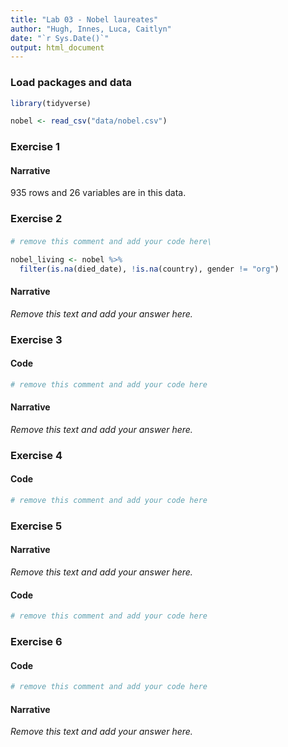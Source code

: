 ```yaml
---
title: "Lab 03 - Nobel laureates"
author: "Hugh, Innes, Luca, Caitlyn"
date: "`r Sys.Date()`"
output: html_document
---
```



### Load packages and data

```r
library(tidyverse) 
```

```r
nobel <- read_csv("data/nobel.csv")
```

### Exercise 1

#### Narrative

935 rows and 26 variables are in this data.


### Exercise 2

#### 


```r
# remove this comment and add your code here\

nobel_living <- nobel %>%
  filter(is.na(died_date), !is.na(country), gender != "org")
```

#### Narrative

*Remove this text and add your answer here.*


### Exercise 3

#### Code

```r
# remove this comment and add your code here
```

#### Narrative

*Remove this text and add your answer here.*


### Exercise 4

#### Code

```r
# remove this comment and add your code here
```


### Exercise 5

#### Narrative

*Remove this text and add your answer here.*

#### Code

```r
# remove this comment and add your code here
```


### Exercise 6

#### Code

```r
# remove this comment and add your code here
```

#### Narrative

*Remove this text and add your answer here.*